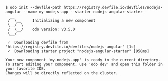 ```console
$ odo init --devfile-path https://registry.devfile.io/devfiles/nodejs-angular --name my-nodejs-app --starter nodejs-angular-starter
  __
 /  \__     Initializing a new component
 \__/  \
 /  \__/    odo version: v3.5.0
 \__/

 ✓  Downloading devfile from "https://registry.devfile.io/devfiles/nodejs-angular" [1s]
 ✓  Downloading starter project "nodejs-angular-starter" [958ms]

Your new component 'my-nodejs-app' is ready in the current directory.
To start editing your component, use 'odo dev' and open this folder in your favorite IDE.
Changes will be directly reflected on the cluster.
```